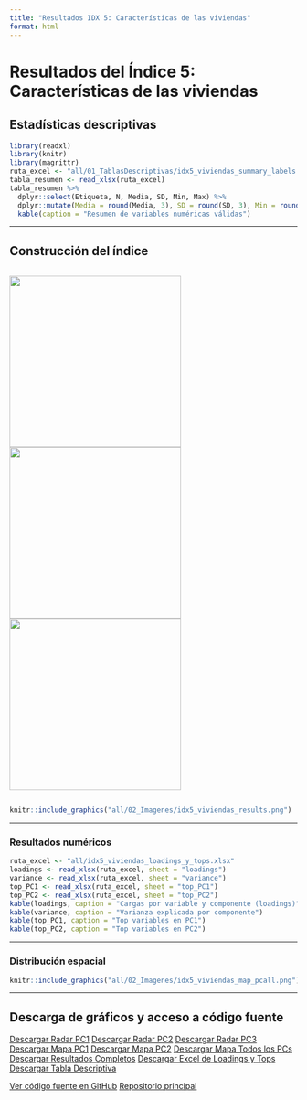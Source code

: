 ```yaml
---
title: "Resultados IDX 5: Características de las viviendas"
format: html
---
```


# Resultados del Índice 5: Características de las viviendas

## Estadísticas descriptivas

```r
library(readxl)
library(knitr)
library(magrittr)
ruta_excel <- "all/01_TablasDescriptivas/idx5_viviendas_summary_labels.xlsx"
tabla_resumen <- read_xlsx(ruta_excel)
tabla_resumen %>%
  dplyr::select(Etiqueta, N, Media, SD, Min, Max) %>%
  dplyr::mutate(Media = round(Media, 3), SD = round(SD, 3), Min = round(Min, 3), Max = round(Max, 3)) %>%
  kable(caption = "Resumen de variables numéricas válidas")
```

---

## Construcción del índice

<div style="display: flex; gap: 10px; justify-content: center; align-items: center;">
  <img src="all/idx5_viviendas_radar_PC1.png" width="300px" />
  <img src="all/idx5_viviendas_radar_PC2.png" width="300px" />
  <img src="all/idx5_viviendas_radar_PC3.png" width="300px" />
</div>

```r
knitr::include_graphics("all/02_Imagenes/idx5_viviendas_results.png")
```

---

### Resultados numéricos

```r
ruta_excel <- "all/idx5_viviendas_loadings_y_tops.xlsx"
loadings <- read_xlsx(ruta_excel, sheet = "loadings")
variance <- read_xlsx(ruta_excel, sheet = "variance")
top_PC1 <- read_xlsx(ruta_excel, sheet = "top_PC1")
top_PC2 <- read_xlsx(ruta_excel, sheet = "top_PC2")
kable(loadings, caption = "Cargas por variable y componente (loadings)")
kable(variance, caption = "Varianza explicada por componente")
kable(top_PC1, caption = "Top variables en PC1")
kable(top_PC2, caption = "Top variables en PC2")
```

---

### Distribución espacial

```r
knitr::include_graphics("all/02_Imagenes/idx5_viviendas_map_pcall.png")
```

---

## Descarga de gráficos y acceso a código fuente

<div class="btn-group" role="group">
  <a href="all/idx5_viviendas_radar_PC1.png" class="btn btn-primary" download>Descargar Radar PC1</a>
  <a href="all/idx5_viviendas_radar_PC2.png" class="btn btn-primary" download>Descargar Radar PC2</a>
  <a href="all/idx5_viviendas_radar_PC3.png" class="btn btn-primary" download>Descargar Radar PC3</a>
  <a href="all/02_Imagenes/idx5_viviendas_map_pc1.png" class="btn btn-info" download>Descargar Mapa PC1</a>
  <a href="all/02_Imagenes/idx5_viviendas_map_pc2.png" class="btn btn-info" download>Descargar Mapa PC2</a>
  <a href="all/02_Imagenes/idx5_viviendas_map_pcall.png" class="btn btn-info" download>Descargar Mapa Todos los PCs</a>
  <a href="all/02_Imagenes/idx5_viviendas_results.png" class="btn btn-success" download>Descargar Resultados Completos</a>
  <a href="all/idx5_viviendas_loadings_y_tops.xlsx" class="btn btn-warning" download>Descargar Excel de Loadings y Tops</a>
  <a href="all/01_TablasDescriptivas/idx5_viviendas_summary_labels.xlsx" class="btn btn-warning" download>Descargar Tabla Descriptiva</a>
</div>

<div class="btn-group" role="group">
  <a href="https://github.com/jcmunozmora/pulso_antioquia/tree/main/02_Code/AUX_Functions.R" class="btn btn-dark" target="_blank">Ver código fuente en GitHub</a>
  <a href="https://github.com/jcmunozmora/pulso_antioquia" class="btn btn-dark" target="_blank">Repositorio principal</a>
</div>
